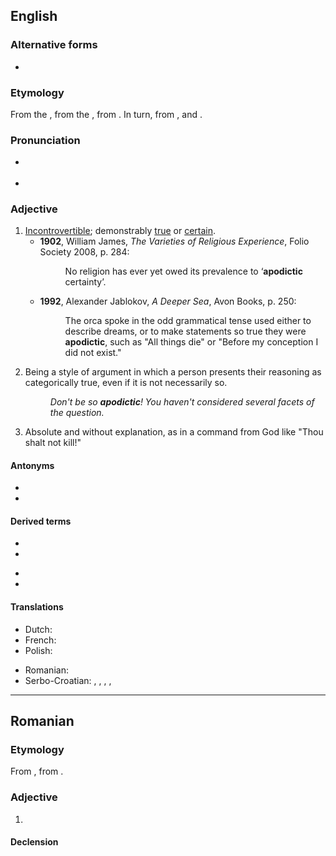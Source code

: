 ==English==
{{wikipedia}}

===Alternative forms===
* {{l|en|apodeictic}}

===Etymology===
From the {{etyl|la|en}} {{m|la|apodīcticus||proving clearly”, “demonstrative}}, from the {{etyl|grc|en}} {{m|grc|ἀποδεικτικός||affording proof”, “demonstrative}}, from {{m|grc|ἀποδείκνυμι||I demonstrate}}. In turn, from {{m|grc|ἀπο-||separate, without”}}, and {{m|grc|δεικτικός||capable of proof}}.

===Pronunciation===
* {{a|UK}} {{IPA|en|/apəʊˈdɪktɪk/|/apəʊˈdaɪktɪk/}}
* {{a|GA}} {{IPA|en|/apoʊˈdɪktɪk/}}

===Adjective===
{{en-adj}}

# [[incontrovertible|Incontrovertible]]; demonstrably [[true]] or [[certain]].
#* '''1902''', William James, ''The Varieties of Religious Experience'', Folio Society 2008, p. 284:
#*: No religion has ever yet owed its prevalence to ‘'''apodictic''' certainty’.
#* '''1992''', Alexander Jablokov, ''A Deeper Sea'', Avon Books, p. 250:
#*: The orca spoke in the odd grammatical tense used either to describe dreams, or to make statements so true they were '''apodictic''', such as "All things die" or "Before my conception I did not exist."
# Being a style of argument in which a person presents their reasoning as categorically true, even if it is not necessarily so.
#: ''Don't be so '''apodictic'''! You haven't considered several facets of the question.''
# {{lb|en|theology|Biblical studies}} Absolute and without explanation, as in a command from God like "Thou shalt not kill!"

====Antonyms====
* {{l|en|problematic}}
* {{l|en|assertorical}}

====Derived terms====
{{der-top}}
* {{l|en|apodict}}
* {{l|en|apodictical}}
{{der-mid}}
* {{l|en|apodictically}}
* {{l|en|apodictism}}
{{der-bottom}}

====Translations====
{{trans-top|incontrovertible}}
* Dutch: {{t+|nl|apodictisch}}
* French: {{t+|fr|apodictique}}
* Polish: {{t+|pl|apodyktyczny}}
{{trans-mid}}
* Romanian: {{t+|ro|apodictic}}
* Serbo-Croatian: {{t+|sh|nepobitno}}, {{t+|sh|apodiktičan}}, {{t+|sh|apodiktično}}, {{t|sh|neporecivo}}, {{t+|sh|neoborivo}}
{{trans-bottom}}

----

==Romanian==

===Etymology===
From {{bor|ro|fr|apodictique}}, from {{der|ro|la|apodicticus}}.

===Adjective===
{{ro-adj}}

# {{l|en|apodictic}}

====Declension====
{{ro-decl-adj}}
